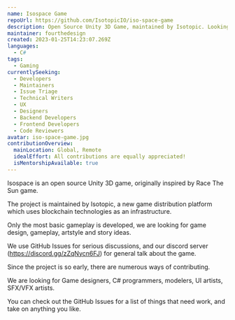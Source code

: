 ```yaml
---
name: Isospace Game
repoUrl: https://github.com/IsotopicIO/iso-space-game
description: Open Source Unity 3D Game, maintained by Isotopic. Looking for maintainers and contributors!
maintainer: fourthedesign
created: 2023-01-25T14:23:07.269Z
languages:
  - C#
tags:
  - Gaming
currentlySeeking:
  - Developers
  - Maintainers
  - Issue Triage
  - Technical Writers
  - UX
  - Designers
  - Backend Developers
  - Frontend Developers
  - Code Reviewers
avatar: iso-space-game.jpg
contributionOverview:
  mainLocation: Global, Remote
  idealEffort: All contributions are equally appreciated!
  isMentorshipAvailable: true
---
```


<Overview>

Isospace is an open source Unity 3D game, originally inspired by Race The Sun game.

The project is maintained by Isotopic, a new game distribution platform which uses blockchain technologies as an infrastructure.

Only the most basic gameplay is developed, we are looking for game design, gameplay, artstyle and story ideas.

We use GitHub Issues for serious discussions, and our discord server (https://discord.gg/zZqNycn6FJ) for general talk about the game.

</Overview>

<Contributing>

Since the project is so early, there are numerous ways of contributing.

We are looking for Game designers, C# programmers, modelers, UI artists, SFX/VFX artists.

You can check out the GitHub Issues for a list of things that need work, and take on anything you like.

</Contributing>
